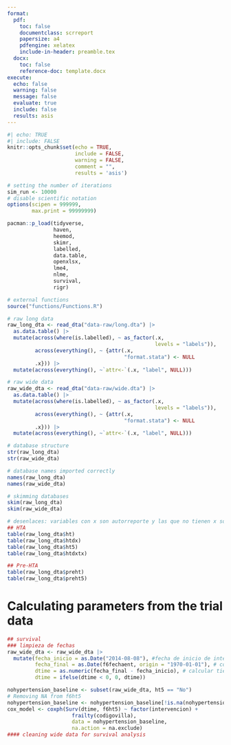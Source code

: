 ```yaml
---
format:
  pdf:
    toc: false
    documentclass: scrreport
    papersize: a4
    pdfengine: xelatex
    include-in-header: preamble.tex
  docx:
    toc: false
    reference-doc: template.docx
execute:
  echo: false
  warning: false
  message: false
  evaluate: true
  include: false
  results: asis
---
```


```r
#| echo: TRUE
#| include: FALSE
knitr::opts_chunk$set(echo = TRUE,
                      include = FALSE,
                      warning = FALSE,
                      comment = "", 
                      results = 'asis')
```

```r
# setting the number of iterations
sim_run <- 10000
# disable scientific notation
options(scipen = 999999,
        max.print = 99999999)
```

```r
pacman::p_load(tidyverse,
               haven,
               heemod,
               skimr,
               labelled,
               data.table,
               openxlsx,
               lme4,
               nlme,
               survival,
               rigr)

# external functions
source("functions/Functions.R")
```

```r
# raw long data
raw_long_dta <- read_dta("data-raw/long.dta") |> 
  as.data.table() |> 
  mutate(across(where(is.labelled), ~ as_factor(.x, 
                                                levels = "labels")),
         across(everything(), ~ {attr(.x, 
                                      "format.stata") <- NULL
         .x})) |>
  mutate(across(everything(), ~`attr<-`(.x, "label", NULL)))

# raw wide data
raw_wide_dta <- read_dta("data-raw/wide.dta") |> 
  as.data.table() |>
  mutate(across(where(is.labelled), ~ as_factor(.x, 
                                                levels = "labels")),
         across(everything(), ~ {attr(.x, 
                                      "format.stata") <- NULL
         .x})) |>
  mutate(across(everything(), ~`attr<-`(.x, "label", NULL)))
```

```r
# database structure
str(raw_long_dta)
str(raw_wide_dta)

# database names imported correctly
names(raw_long_dta)
names(raw_wide_dta)

# skimming databases
skim(raw_long_dta)
skim(raw_wide_dta)
```

```r
# desenlaces: variables con x son autorreporte y las que no tienen x son medidas en el estudio
## HTA
table(raw_long_dta$ht)
table(raw_long_dta$htdx) 
table(raw_long_dta$ht5) 
table(raw_long_dta$htdxtx) 

## Pre-HTA
table(raw_long_dta$preht)
table(raw_long_dta$preht5)
```

# Calculating parameters from the trial data

```r
## survival
### limpieza de fechas
raw_wide_dta <- raw_wide_dta |>
  mutate(fecha_inicio = as.Date("2014-08-08"), #fecha de inicio de intervencion: 8 agosto 2014
         fecha_final = as.Date(f6fechaent, origin = "1970-01-01"), # convertir f6fechaent a Date
         dtime = as.numeric(fecha_final - fecha_inicio), # calcular tiempo en días
         dtime = ifelse(dtime < 0, 0, dtime))

nohypertension_baseline <- subset(raw_wide_dta, ht5 == "No")
# Removing NA from f6ht5
nohypertension_baseline <- nohypertension_baseline[!is.na(nohypertension_baseline$f6ht5) &                                             !is.na(nohypertension_baseline$dtime), ]
cox_model <- coxph(Surv(dtime, f6ht5) ~ factor(intervencion) + 
                     frailty(codigovilla), 
                     data = nohypertension_baseline,
                     na.action = na.exclude)
#### cleaning wide data for survival analysis
```
